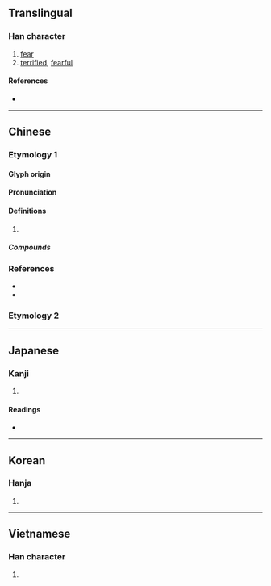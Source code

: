 {{character info/new}}
==Translingual==

===Han character===
{{Han char|rn=61|rad=心|as=11|sn=14|four=97062|canj=PSMA|ids=⿰忄習}}

# [[fear]]
# [[terrified]], [[fearful]]

====References====
* {{Han ref|kx=0400.110|dkj=11143|dj=0740.060|hdz=42348.090|uh=6174|ud=24948|bh=E1CD|bd=57805}}

----

==Chinese==

===Etymology 1===
{{zh-forms}}

====Glyph origin====
{{Han etym}}

====Pronunciation====
{{zh-pron
|m=zhé
|c=zip3
|mc=y
|oc=y
|cat=
}}

====Definitions====
{{zh-hanzi}}

# {{rfdef|zh}}

=====Compounds=====
{{zh-der|慴伏|慴息|振慴|懾慴}}

===References===
* {{R:twedu|B01173}}
* {{R:yue:mfccd}}

===Etymology 2===
{{zh-see|懾|v}}

{{attention|zh|please check the entirety of this entry}}

----

==Japanese==

===Kanji===
{{ja-kanji|grade=|rs=心11}}

# {{defn|lang=ja|sort=心11}}

====Readings====
* {{ja-readings|on=[[しょう]] (shō), [[しゅう]] (shū)|kun=[[おそれる]] (osoreru)}}

----

==Korean==

===Hanja===
{{ko-hanja|hangeul=[[습]], [[접]]|eumhun=|rv=seup, jeop|mr=sŭp, chŏp|y=sup, cep}}

# {{defn|lang=ko|sort=心11}}

----

==Vietnamese==

===Han character===
{{vi-readings|rs=心11|hanviet=[[tiệp]], [[điệp]]}}

# {{defn|lang=vi|sort=心11}}